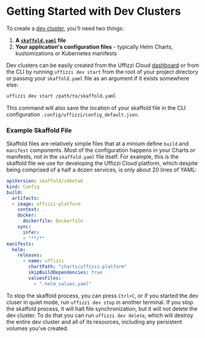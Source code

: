 
# Getting Started with Dev Clusters

To create a [dev cluster](/docs/core-concepts/dev-clusters), you'll need two things:

1. **A [`skaffold.yaml`](https://skaffold.dev/docs/references/yaml/) file**  
2. **Your application's configuration files** - typically Helm Charts, kustomizations or Kubernetes manifests

Dev clusters can be easily created from the Uffizzi Cloud [dashboard](https://app.uffizzi.com) or from the CLI 
by running `uffizzi dev start` from the root of your project directory or passing your `skaffold.yaml` file as 
an argument if it exists somewhere else:

```bash
uffizzi dev start /path/to/skaffold.yaml
```

This command will also save the location of your skaffold file in the CLI configuration `.config/uffizzi/config_default.json`.

<FileTree>
  <FileTree.Folder name="my-project" defaultOpen>
    <FileTree.Folder name="api" />
    <FileTree.Folder name="web" />
    <FileTree.Folder name="cmd" />
    <FileTree.Folder name="pkg" />
    <FileTree.File name="go.mod" />
    <FileTree.File name="main.go" />
    <FileTree.File name="skaffold.yaml" />
  </FileTree.Folder>
</FileTree>

### Example Skaffold File

Skaffold files are relatively simple files that at a minium define `build` and `manifest` components. 
Most of the configuration happens in your Charts or manifests, not in the `skaffold.yaml` file itself. 
For example, this is the skaffold file we use for developing the Uffizzi Cloud platform, which despite 
being comprised of a half a dozen services, is only about 20 lines of YAML:

```yaml filename="skaffold.yaml"
apiVersion: skaffold/v4beta6
kind: Config
build:
  artifacts:
  - image: uffizzi-platform
    context: .
    docker:
      dockerfile: Dockerfile
    sync:
      infer:
      - "**/*"
manifests:
  helm:
    releases:
      - name: uffizzi
        chartPath: "charts/uffizzi-platform"
        skipBuildDependencies: true
        valuesFiles:
          - ".helm_values.yaml"
```


To stop the skaffold process, you can press `Ctrl+C`, or if you started the dev cluser in quiet mode, run 
`uffizzi dev stop` in another terminal. If you stop the skaffold process, it will halt file synchronization, 
but it will not delete the dev cluster. To do that you can run `uffizzi dev delete`, which will destroy the 
entire dev cluster and all of its resources, including any persistent volumes you've created.